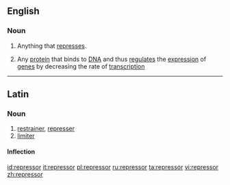{{also|Repressor}}
==English==

===Noun===
{{wikipedia}}
{{en-noun}}

# Anything that [[repress]]es.
# {{context|genetics|lang=en}} Any [[protein]] that binds to [[DNA]] and thus [[regulate]]s the [[expression]] of [[gene]]s by decreasing the rate of [[transcription]]

----
==Latin==

===Noun===
{{la-noun|repressor|repressoris|repressōris|m|third}}

# [[restrainer]], [[represser]]
# [[limiter]]

====Inflection====
{{la-decl-3rd|repressor|repressōr}}

[[id:repressor]]
[[it:repressor]]
[[pl:repressor]]
[[ru:repressor]]
[[ta:repressor]]
[[vi:repressor]]
[[zh:repressor]]